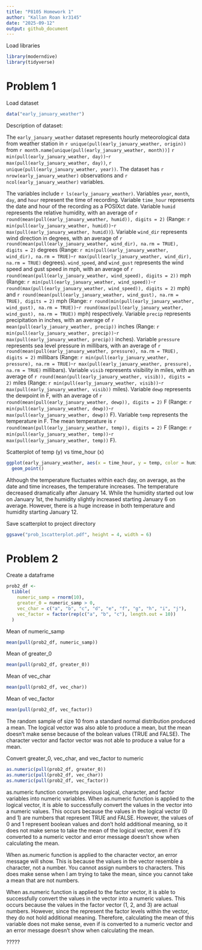 ```yaml
---
title: "P8105 Homework 1"
author: "Kallan Roan kr3145"
date: "2025-09-12"
output: github_document
---
```


Load libraries
```r
library(moderndive)
library(tidyverse)
```

# Problem 1

Load dataset
```r
data("early_january_weather")
```

Description of dataset:

The `early_january_weather` dataset represents hourly meteorological data from weather station in `r unique(pull(early_january_weather, origin))` from `r month.name[unique(pull(early_january_weather, month))]` `r min(pull(early_january_weather, day))`-`r max(pull(early_january_weather, day))`, `r unique(pull(early_january_weather, year))`. 
The dataset has `r nrow(early_january_weather)` observations and `r ncol(early_january_weather)` variables. 

The variables include `r ls(early_january_weather)`. Variables `year`, `month`, `day`, and `hour` represent the time of recording. Variable `time_hour` represents the date and hour of the recording as a POSIXct date.  Variable `humid` represents the relative humidity, with an average of `r round(mean(pull(early_january_weather, humid)), digits = 2)` (Range: `r min(pull(early_january_weather, humid))`-`r max(pull(early_january_weather, humid))`). Variable `wind_dir` represents wind direction in degrees, with an average of  `r round(mean(pull(early_january_weather, wind_dir), na.rm = TRUE), digits = 2)` degrees (Range: `r min(pull(early_january_weather, wind_dir), na.rm = TRUE)`-`r max(pull(early_january_weather, wind_dir), na.rm = TRUE)` degrees). `wind_speed`, and `wind_gust` represents the wind speed and gust speed in mph, with an average of `r round(mean(pull(early_january_weather, wind_speed), digits = 2))` mph (Range: `r min(pull(early_january_weather, wind_speed))`-`r round(max(pull(early_january_weather, wind_speed)), digits = 2)` mph) and `r round(mean(pull(early_january_weather, wind_gust), na.rm = TRUE), digits = 2)` mph (Range: `r round(min(pull(early_january_weather, wind_gust), na.rm = TRUE))`-`r round(max(pull(early_january_weather, wind_gust), na.rm = TRUE))` mph) respectively. Variable `precip` represents precipitation in inches, with an average of `r mean(pull(early_january_weather, precip))` inches (Range: `r min(pull(early_january_weather, precip))`-`r max(pull(early_january_weather, precip))` inches). Variable `pressure` represents sea level pressure in millibars, with an average of `r round(mean(pull(early_january_weather, pressure), na.rm = TRUE), digits = 2)` millibars (Range: `r min(pull(early_january_weather, pressure), na.rm = TRUE)`-`r max(pull(early_january_weather, pressure), na.rm = TRUE)` millibars). Variable `visib` represents visibility in miles, with an average of `r round(mean(pull(early_january_weather, visib)), digits = 2)` miles (Range: `r min(pull(early_january_weather, visib))`-`r max(pull(early_january_weather, visib))` miles). Variable `dewp` represents the dewpoint in F, with an average of `r round(mean(pull(early_january_weather, dewp)), digits = 2)` F (Range: `r min(pull(early_january_weather, dewp))`-`r max(pull(early_january_weather, dewp))` F). Variable `temp` represents the temperature in F. The mean temperature is `r round(mean(pull(early_january_weather, temp)), digits = 2)` F  (Range: `r min(pull(early_january_weather, temp))`-`r max(pull(early_january_weather, temp))` F).

Scatterplot of temp (y) vs time_hour (x)
```r
ggplot(early_january_weather, aes(x = time_hour, y = temp, color = humid)) + 
  geom_point()
```

Although the temperature fluctuates within each day, on average, as the date and time increases, the temperature increases. The temperature decreased dramatically after January 14. 
While the humidity started out low on January 1st, the humidity slightly increased starting January 6 on average. However, there is a huge increase in both temperature and humidity starting January 12. 

Save scatterplot to project directory
```r
ggsave("prob_1scatterplot.pdf", height = 4, width = 6)
```

# Problem 2

Create a dataframe
```r
prob2_df <-
  tibble(
    numeric_samp = rnorm(10),
    greater_0 = numeric_samp > 0,
    vec_char = c("a", "b", "c", "d", "e", "f", "g", "h", "i", "j"),
    vec_factor = factor(rep(c("a", "b", "c"), length.out = 10))
  )
```

Mean of numeric_samp
```r
mean(pull(prob2_df, numeric_samp))
```

Mean of greater_0
```r
mean(pull(prob2_df, greater_0))
```

Mean of vec_char
```r
mean(pull(prob2_df, vec_char))
```

Mean of vec_factor
```r
mean(pull(prob2_df, vec_factor))
```

The random sample of size 10 from a standard normal distribution produced a mean. The logical vector was also able to produce a mean, but the mean doesn't make sense because of the bolean values (TRUE and FALSE). The character vector and factor vector was not able to produce a value for a mean.

Convert greater_0, vec_char, and vec_factor to numeric
```r
as.numeric(pull(prob2_df, greater_0))
as.numeric(pull(prob2_df, vec_char))
as.numeric(pull(prob2_df, vec_factor))
```

as.numeric function converts previous logical, character, and factor variables into numeric variables. 
When as.numeric function is applied to the logical vector, it is able to successfully convert the values in the vector into a numeric values. This occurs because the values in the logical vector (0 and 1) are numbers that represent TRUE and FALSE. However, the values of 0 and 1 represent boolean values and don't hold additional meaning, so it does not make sense to take the mean of the logical vector, even if it's converted to a numeric vector and error message doesn't show when calculating the mean.

When as.numeric function is applied to the character vector, an error message will show. This is because the values in the vector resemble a character, not a number. You cannot assign numbers to characters. This does make sense when I am trying to take the mean, since you cannot take a mean that are not numbers. 

When as.numeric function is applied to the factor vector, it is able to successfully convert the values in the vector into a numeric values. This occurs because the values in the factor vector (1, 2, and 3) are actual numbers. However, since the represent the factor levels within the vector, they do not hold additional meaning. Therefore, calculating the mean of this variable does not make sense, even if is converted to a numeric vector and an error message doesn't show when calculating the mean.


?????







